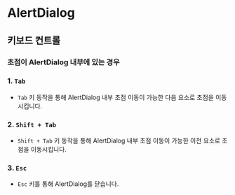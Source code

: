 
<Meta title="Part1/Notification" />

# AlertDialog

## 키보드 컨트롤

### 초점이 AlertDialog 내부에 있는 경우

### 1. `Tab`

- `Tab` 키 동작을 통해 AlertDialog 내부 초점 이동이 가능한 다음 요소로 초점을 이동시킵니다.

### 2. `Shift + Tab`

- `Shift + Tab` 키 동작을 통해 AlertDialog 내부 초점 이동이 가능한 이전 요소로 초점을 이동시킵니다.

### 3. `Esc`

- `Esc` 키를 통해 AlertDialog를 닫습니다.
